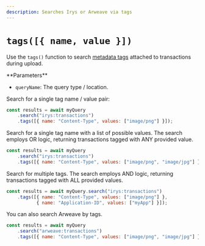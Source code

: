 ```yaml
---
description: Searches Irys or Arweave via tags
---
```



# `tags([{ name, value }])`

Use the `tags()` function to search [metadata tags](https://docs.bundlr.network/developer-docs/tags) attached to transactions during upload. 

<div className="" />
**Parameters**

-   `queryName`: The query type / location.

Search for a single tag name / value pair:

```js
const results = await myQuery
	.search("irys:transactions")
	.tags([{ name: "Content-Type", values: ["image/png"] }]);
```

Search for a single tag name with a list of possible values. The search employs OR logic, returning transactions tagged with ANY provided value.

```js
const results = await myQuery
	.search("irys:transactions")
	.tags([{ name: "Content-Type", values: ["image/png", "image/jpg"] }]);
```

Search for multiple tags. The search employs AND logic, returning transactions tagged with ALL provided values.

```js
const results = await myQuery.search("irys:transactions")
	.tags([{ name: "Content-Type", values: ["image/png"] },
	       { name: "Application-ID", values: ["myApp"] }]);
```

You can also search Arweave by tags.

```js
const results = await myQuery
	.search("arweave:transactions")
	.tags([{ name: "Content-Type", values: ["image/png", "image/jpg"] }]);
```
